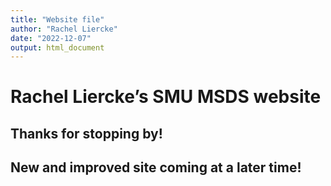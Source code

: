 ```yaml
---
title: "Website file"
author: "Rachel Liercke"
date: "2022-12-07"
output: html_document
---
```


# Rachel Liercke's SMU MSDS website
## Thanks for stopping by!
## New and improved site coming at a later time!